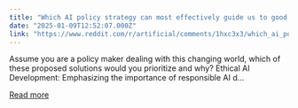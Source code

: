 ```yaml
---
title: "Which AI policy strategy can most effectively guide us to good AGI / ASI outcomes?"
date: "2025-01-09T12:52:07.000Z"
link: "https://www.reddit.com/r/artificial/comments/1hxc3x3/which_ai_policy_strategy_can_most_effectively/"
---
```


Assume you are a policy maker dealing with this changing world, which of these proposed solutions would you prioritize and why? 
 Ethical AI Development: Emphasizing the importance of responsible AI d...

[Read more](https://www.reddit.com/r/artificial/comments/1hxc3x3/which_ai_policy_strategy_can_most_effectively/)
